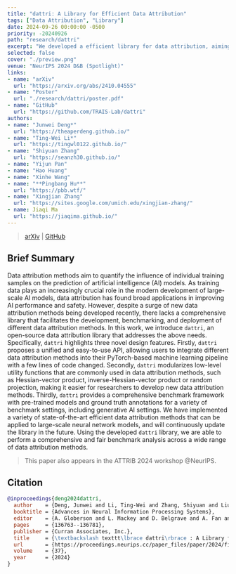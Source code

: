 ```yaml
---
title: "dattri: A Library for Efficient Data Attribution"
tags: ["Data Attribution", "Library"]
date: 2024-09-26 00:00:00 -0500
priority: -20240926
path: "research/dattri"
excerpt: "We developed a efficient library for data attribution, aiming to streamline the development of data attribution algorithms."
selected: false
cover: "./preview.png"
venue: "NeurIPS 2024 D&B (Spotlight)"
links:
- name: "arXiv"
  url: "https://arxiv.org/abs/2410.04555"
- name: "Poster"
  url: "./research/dattri/poster.pdf"
- name: "GitHub"
  url: "https://github.com/TRAIS-Lab/dattri"
authors:
- name: "Junwei Deng*"
  url: "https://theaperdeng.github.io/"
- name: "Ting-Wei Li*"
  url: "https://tingwl0122.github.io/"
- name: "Shiyuan Zhang"
  url: "https://seanzh30.github.io/"
- name: "Yijun Pan"
- name: "Hao Huang"
- name: "Xinhe Wang"
- name: "**Pingbang Hu**"
  url: "https://pbb.wtf/"
- name: "Xingjian Zhang"
  url: "https://sites.google.com/umich.edu/xingjian-zhang/"
- name: Jiaqi Ma
  url: "https://jiaqima.github.io/"
---
```


> [arXiv](https://arxiv.org/abs/2410.04555) | [GitHub](https://github.com/TRAIS-Lab/dattri)

## Brief Summary

Data attribution methods aim to quantify the influence of individual training samples on the prediction of artificial intelligence (AI) models. As training data plays an increasingly crucial role in the modern development of large-scale AI models, data attribution has found broad applications in improving AI performance and safety. However, despite a surge of new data attribution methods being developed recently, there lacks a comprehensive library that facilitates the development, benchmarking, and deployment of different data attribution methods. In this work, we introduce $\texttt{dattri}$, an open-source data attribution library that addresses the above needs. Specifically, $\texttt{dattri}$ highlights three novel design features. Firstly, $\texttt{dattri}$ proposes a unified and easy-to-use API, allowing users to integrate different data attribution methods into their PyTorch-based machine learning pipeline with a few lines of code changed. Secondly, $\texttt{dattri}$ modularizes low-level utility functions that are commonly used in data attribution methods, such as Hessian-vector product, inverse-Hessian-vector product or random projection, making it easier for researchers to develop new data attribution methods. Thirdly, $\texttt{dattri}$ provides a comprehensive benchmark framework with pre-trained models and ground truth annotations for a variety of benchmark settings, including generative AI settings. We have implemented a variety of state-of-the-art efficient data attribution methods that can be applied to large-scale neural network models, and will continuously update the library in the future. Using the developed $\texttt{dattri}$ library, we are able to perform a comprehensive and fair benchmark analysis across a wide range of data attribution methods.

> This paper also appears in the ATTRIB 2024 workshop @NeurIPS.

## Citation

```bibtex
@inproceedings{deng2024dattri,
  author    = {Deng, Junwei and Li, Ting-Wei and Zhang, Shiyuan and Liu, Shixuan and Pan, Yijun and Huang, Hao and Wang, Xinhe and Hu, Pingbang and Zhang, Xingjian and Ma, Jiaqi},
  booktitle = {Advances in Neural Information Processing Systems},
  editor    = {A. Globerson and L. Mackey and D. Belgrave and A. Fan and U. Paquet and J. Tomczak and C. Zhang},
  pages     = {136763--136781},
  publisher = {Curran Associates, Inc.},
  title     = {\textbackslash texttt\lbrace dattri\rbrace : A Library for Efficient Data Attribution},
  url       = {https://proceedings.neurips.cc/paper_files/paper/2024/file/f732683302d91e47610b2416b4977a66-Paper-Datasets_and_Benchmarks_Track.pdf},
  volume    = {37},
  year      = {2024}
}
```
